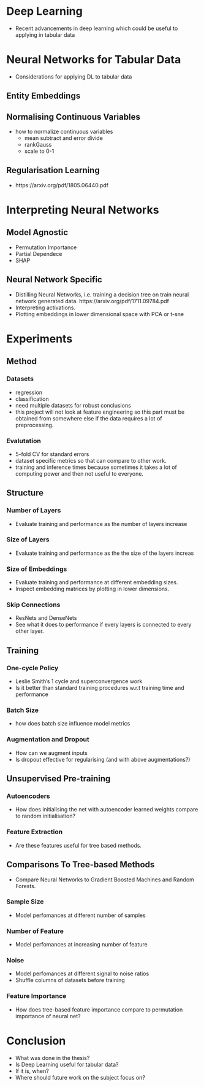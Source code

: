 # Deep Learning

+ Recent advancements in deep learning which could be useful to applying in tabular data

# Neural Networks for Tabular Data

+ Considerations for applying DL to tabular data

## Entity Embeddings

## Normalising Continuous Variables

+ how to normalize continuous variables
  - mean subtract and error divide
  - rankGauss
  - scale to 0-1

## Regularisation Learning

+ https://arxiv.org/pdf/1805.06440.pdf

# Interpreting Neural Networks

## Model Agnostic

+ Permutation Importance
+ Partial Dependece
+ SHAP

## Neural Network Specific

+ Distilling Neural Networks, i.e. training a decision tree on train neural network generated data. https://arxiv.org/pdf/1711.09784.pdf
+ Interpreting activations.
+ Plotting embeddings in lower dimensional space with PCA or t-sne

# Experiments

## Method

### Datasets

+ regression
+ classification
+ need multiple datasets for robust conclusions
+ this project will not look at feature engineering so this part must be obtained from somewhere else if the data requires a lot of preprocessing.

### Evalutation

+ 5-fold CV for standard errors
+ dataset specific metrics so that can compare to other work.
+ training and inference times because sometimes it takes a lot of computing power and then not useful to everyone.

## Structure

### Number of Layers

+ Evaluate training and performance as the number of layers increase

### Size of Layers

+ Evaluate training and performance as the the size of the layers increas

### Size of Embeddings

+ Evaluate training and performance at different embedding sizes.
+ Inspect embedding matrices by plotting in lower dimensions.

### Skip Connections

+ ResNets and DenseNets
+ See what it does to performance if every layers is connected to every other layer.

## Training

### One-cycle Policy

+ Leslie Smith's 1 cycle and superconvergence work
+ Is it better than standard training procedures w.r.t training time and performance

### Batch Size

+ how does batch size influence model metrics

### Augmentation and Dropout

+ How can we augment inputs
+ Is dropout effective for regularising (and with above augmentations?)

## Unsupervised Pre-training

### Autoencoders

+ How does initialising the net with autoencoder learned weights compare to random initialisation?

### Feature Extraction

+ Are these features useful for tree based methods.

## Comparisons To Tree-based Methods

+ Compare Neural Networks to Gradient Boosted Machines and Random Forests.

### Sample Size

+ Model perfomances at different number of samples

### Number of Feature

+ Model perfomances at increasing number of feature

### Noise

+ Model perfomances at different signal to noise ratios
+ Shuffle columns of datasets before training

### Feature Importance

+ How does tree-based feature importance compare to permutation importance of neural net?

# Conclusion

+ What was done in the thesis?
+ Is Deep Learning useful for tabular data? 
+ If it is, when?
+ Where should future work on the subject focus on?